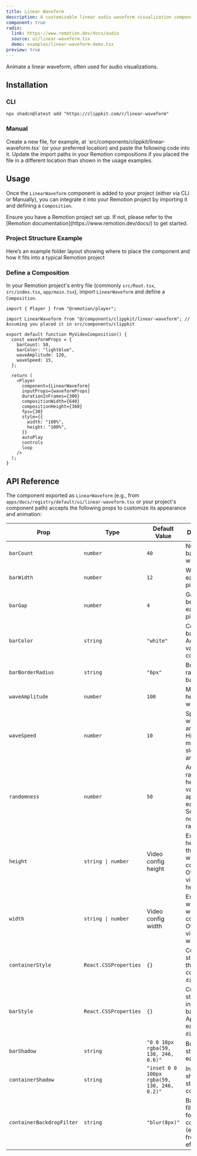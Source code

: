 ```yaml
---
title: Linear Waveform
description: A customizable linear audio waveform visualization component.
component: true
radix:
  link: https://www.remotion.dev/docs/audio
  source: ui/linear-waveform.tsx
  demo: examples/linear-waveform-demo.tsx
preview: true
---
```


Animate a linear waveform, often used for audio visualizations.

<ComponentTabs name="linear-waveform-demo" />

## Installation

### CLI

```package-install
npx shadcn@latest add "https://clippkit.com/r/linear-waveform"
```

### Manual

<Steps>
  <Step>
    Create a new file, for example, at `src/components/clippkit/linear-waveform.tsx` (or your preferred location) and paste the following code into it.
    <ComponentSource name="linear-waveform" />
  </Step>
  <Step>Update the import paths in your Remotion compositions if you placed the file in a different location than shown in the usage examples.</Step>
</Steps>

## Usage

Once the `LinearWaveform` component is added to your project (either via CLI or Manually), you can integrate it into your Remotion project by importing it and defining a `Composition`.

<Callout title="Prerequisite">
  Ensure you have a Remotion project set up. If not, please refer to the
  [Remotion documentation](https://www.remotion.dev/docs/) to get started.
</Callout>

### Project Structure Example

Here’s an example folder layout showing where to place the component and how it fits into a typical Remotion project

<FileWrapper name="linear-waveform">
  <Files>
    <Folder name="app" defaultOpen>
      <File name="main.tsx" />
    </Folder>
    <Folder name="components" defaultOpen>
      <Folder name="clippkit" defaultOpen>
        <File name="linear-waveform.tsx" />
      </Folder>
    </Folder>
  </Files>
</FileWrapper>

### Define a Composition

In your Remotion project's entry file (commonly `src/Root.tsx`, `src/index.tsx`, `app/main.tsx`), import `LinearWaveform` and define a `Composition`.

```tsx title="app/main.tsx (or equivalent)"
import { Player } from "@remotion/player";

import LinearWaveform from "@/components/clippkit/linear-waveform"; // Assuming you placed it in src/components/clippkit

export default function MyVideoComposition() {
  const waveformProps = {
    barCount: 50,
    barColor: "lightblue",
    waveAmplitude: 120,
    waveSpeed: 15,
  };

  return (
    <Player
      component={LinearWaveform}
      inputProps={waveformProps}
      durationInFrames={300}
      compositionWidth={640}
      compositionHeight={360}
      fps={30}
      style={{
        width: "100%",
        height: "100%",
      }}
      autoPlay
      controls
      loop
    />
  );
}
```

## API Reference

The component exported as `LinearWaveform` (e.g., from `apps/docs/registry/default/ui/linear-waveform.tsx` or your project's component path) accepts the following props to customize its appearance and animation:

| Prop                      | Type                  | Default Value                               | Description                                                                        |
| ------------------------- | --------------------- | ------------------------------------------- | ---------------------------------------------------------------------------------- |
| `barCount`                | `number`              | `40`                                        | Number of bars in the waveform.                                                    |
| `barWidth`                | `number`              | `12`                                        | Width of each bar in pixels.                                                       |
| `barGap`                  | `number`              | `4`                                         | Gap between each bar in pixels.                                                    |
| `barColor`                | `string`              | `"white"`                                   | Color of the bars. Accepts any valid CSS color value.                              |
| `barBorderRadius`         | `string`              | `"6px"`                                     | Border radius of the bars.                                                         |
| `waveAmplitude`           | `number`              | `100`                                       | Maximum height of the wave.                                                        |
| `waveSpeed`               | `number`              | `10`                                        | Speed of the wave animation. Higher value means slower animation.                  |
| `randomness`              | `number`              | `50`                                        | Amount of random height variation applied to each bar. Set to 0 for no randomness. |
| `height`                  | `string \| number`    | Video config height                         | Explicit height for the waveform container. Overrides video config height.         |
| `width`                   | `string \| number`    | Video config width                          | Explicit width for the waveform container. Overrides video config width.           |
| `containerStyle`          | `React.CSSProperties` | `{}`                                        | Custom CSS styles for the main container `div`.                                    |
| `barStyle`                | `React.CSSProperties` | `{}`                                        | Custom CSS styles for individual bars. Applied to each bar `div`.                  |
| `barShadow`               | `string`              | `"0 0 10px rgba(59, 130, 246, 0.6)"`        | Box shadow style for each bar.                                                     |
| `containerShadow`         | `string`              | `"inset 0 0 100px rgba(59, 130, 246, 0.2)"` | Inner box shadow style for the container.                                          |
| `containerBackdropFilter` | `string`              | `"blur(8px)"`                               | Backdrop filter style for the container (e.g., for a frosted glass effect).        |
